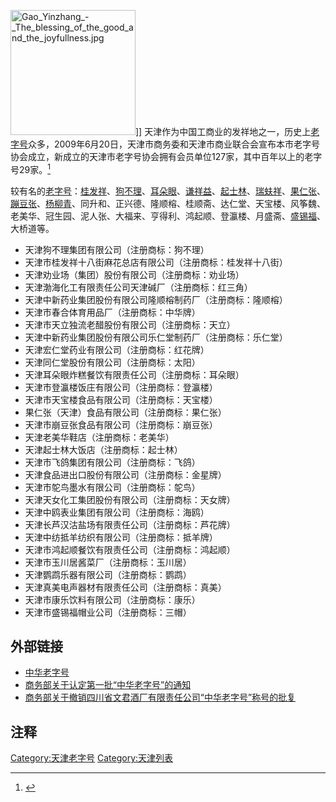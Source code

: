 [[File:Gao_Yinzhang_-_The_blessing_of_the_good_and_the_joyfullness.jpg|200px]]]]
天津作为中国工商业的发祥地之一，历史上[[老字号|老字号]]众多，2009年6月20日，天津市商务委和天津市商业联合会宣布本市老字号协会成立，新成立的天津市老字号协会拥有会员单位127家，其中百年以上的老字号29家。<ref>{{Cite web |url=http://www.xinhuanet.com/chinanews/2009-06/21/content_16869776.htm |title=天津首批老字号企业113家 其中百年以上占29家 |access-date=2009-12-12 |archive-date=2016-03-04 |archive-url=https://web.archive.org/web/20160304112537/http://www.xinhuanet.com/chinanews/2009-06/21/content_16869776.htm |dead-url=no }}</ref>

较有名的[[老字号|老字号]]：[[十八街麻花|桂发祥]]、[[狗不理|狗不理]]、[[耳朵眼炸糕|耳朵眼]]、[[谦祥益绸布店|谦祥益]]、[[起士林餐厅|起士林]]、[[瑞蚨祥|瑞蚨祥]]、[[果仁张|果仁张]]、[[蹦豆张|蹦豆张]]、[[杨柳青年画|杨柳青]]、同升和、正兴德、隆顺榕、桂顺斋、达仁堂、天宝楼、风筝魏、老美华、冠生园、泥人张、大福来、亨得利、鸿起顺、登瀛楼、月盛斋、[[盛锡福|盛锡福]]、大桥道等。
* 天津狗不理集团有限公司（注册商标：狗不理）
* 天津市桂发祥十八街麻花总店有限公司（注册商标：桂发祥十八街）
* 天津劝业场（集团）股份有限公司（注册商标：劝业场）
* 天津渤海化工有限责任公司天津碱厂（注册商标：红三角）
* 天津中新药业集团股份有限公司隆顺榕制药厂（注册商标：隆顺榕）
* 天津市春合体育用品厂（注册商标：中华牌）
* 天津市天立独流老醋股份有限公司（注册商标：天立）
* 天津中新药业集团股份有限公司乐仁堂制药厂（注册商标：乐仁堂）
* 天津宏仁堂药业有限公司（注册商标：红花牌）
* 天津同仁堂股份有限公司（注册商标：太阳）
* 天津耳朵眼炸糕餐饮有限责任公司（注册商标：耳朵眼）
* 天津市登瀛楼饭庄有限公司（注册商标：登瀛楼）
* 天津市天宝楼食品有限公司（注册商标：天宝楼）
* 果仁张（天津）食品有限公司（注册商标：果仁张）
* 天津市崩豆张食品有限公司（注册商标：崩豆张）
* 天津老美华鞋店（注册商标：老美华）
* 天津起士林大饭店（注册商标：起士林）
* 天津市飞鸽集团有限公司（注册商标：飞鸽）
* 天津食品进出口股份有限公司（注册商标：金星牌）
* 天津市鸵鸟墨水有限公司（注册商标：鸵鸟）
* 天津天女化工集团股份有限公司（注册商标：天女牌）
* 天津中鸥表业集团有限公司（注册商标：海鸥）
* 天津长芦汉沽盐场有限责任公司（注册商标：芦花牌）
* 天津中纺抵羊纺织有限公司（注册商标：抵羊牌）
* 天津市鸿起顺餐饮有限责任公司（注册商标：鸿起顺）
* 天津市玉川居酱菜厂（注册商标：玉川居）
* 天津鹦鹉乐器有限公司（注册商标：鹦鹉）
* 天津真美电声器材有限责任公司（注册商标：真美）
* 天津市康乐饮料有限公司（注册商标：康乐）
* 天津市盛锡福帽业公司（注册商标：三帽）

==外部链接==
*[https://web.archive.org/web/20170422235638/http://zhlzh.mofcom.gov.cn/ 中华老字号]
*[https://web.archive.org/web/20070703234738/http://syggs.mofcom.gov.cn/aarticle/af/200611/20061103752041.html 商务部关于认定第一批“中华老字号”的通知]
*[http://file.mofcom.gov.cn/moffile/cateview/chaxun/detail.jsp?seqno=8048 商务部关于撤销四川省文君酒厂有限责任公司“中华老字号”称号的批复]

== 注释 ==
<references />

[[Category:天津老字号|Category:天津老字号]]
[[Category:天津列表|Category:天津列表]]